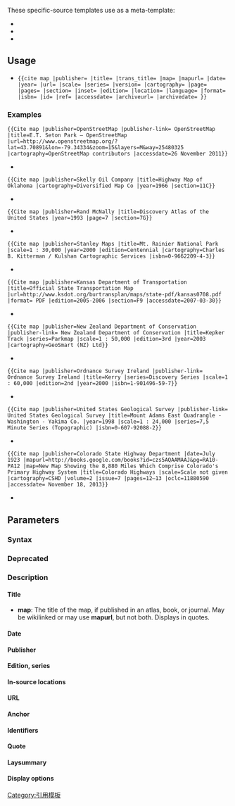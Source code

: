 {{Documentation subpage}}
{{csdoc|cs1}}
{{csdoc|lead|maps}}

These specific-source templates use {{tl|cite map}} as a meta-template:
* {{tl|Bing maps}}
* {{tl|Google maps}}
* {{tl|Yahoo maps}}

==Usage==
{{csdoc|usage}}

* <code><nowiki>{{cite map |publisher= |title= |trans_title= |map= |mapurl= |date= |year= |url= |scale= |series= |version= |cartography= |page= |pages= |section= |inset= |edition= |location= |language= |format= |isbn= |id= |ref= |accessdate= |archiveurl= |archivedate= }}</nowiki></code>

{{pre2|<nowiki>{{cite map
 |publisher   =
 |title       =
 |trans_title =
 |map         =
 |mapurl      =
 |date        =
 |year        =
 |url         =
 |scale       =
 |series      =
 |version     =
 |cartography =
 |page        =
 |pages       =
 |section     =
 |inset       =
 |edition     =
 |location    =
 |language    =
 |format      =
 |isbn        =
 |id          =
 |ref         =
 |accessdate  =
 |archiveurl  =
 |archivedate =
}}</nowiki>}}

===Examples===
<code><nowiki>{{Cite map |publisher=OpenStreetMap |publisher-link= OpenStreetMap |title=E.T. Seton Park – OpenStreetMap |url=http://www.openstreetmap.org/?lat=43.70891&lon=-79.34334&zoom=15&layers=M&way=25480325 |cartography=OpenStreetMap contributors |accessdate=26 November 2011}}</nowiki></code>
* {{Cite map |publisher=OpenStreetMap |publisher-link= OpenStreetMap |title=E.T. Seton Park – OpenStreetMap |url=http://www.openstreetmap.org/?lat=43.70891&lon=-79.34334&zoom=15&layers=M&way=25480325 |cartography=OpenStreetMap contributors |accessdate=26 November 2011}}

<code><nowiki>{{Cite map |publisher=Skelly Oil Company |title=Highway Map of Oklahoma |cartography=Diversified Map Co |year=1966 |section=11C}}</nowiki></code>
* {{Cite map |publisher=Skelly Oil Company |title=Highway Map of Oklahoma |cartography=Diversified Map Co |year=1966 |section=11C}}

<code><nowiki>{{Cite map |publisher=Rand McNally |title=Discovery Atlas of the United States |year=1993 |page=7 |section=7G}}</nowiki></code>
* {{Cite map |publisher=Rand McNally |title=Discovery Atlas of the United States |year=1993 |page=7 |section=7G}}

<code><nowiki>{{Cite map |publisher=Stanley Maps |title=Mt. Rainier National Park |scale=1 : 30,000 |year=2000 |edition=Centennial |cartography=Charles B. Kitterman / Kulshan Cartographic Services |isbn=0-9662209-4-3}}</nowiki></code>
* {{Cite map |publisher=Stanley Maps |title=Mt. Rainier National Park |scale=1 : 30,000 |year=2000 |edition=Centennial |cartography=Charles B. Kitterman / Kulshan Cartographic Services |isbn=0-9662209-4-3}}

<code><nowiki>{{Cite map |publisher=Kansas Department of Transportation |title=Official State Transportation Map |url=http://www.ksdot.org/burtransplan/maps/state-pdf/kansas0708.pdf |format= PDF |edition=2005-2006 |section=F9 |accessdate=2007-03-30}}</nowiki></code>
* {{Cite map |publisher=Kansas Department of Transportation |title=Official State Transportation Map |url=http://www.ksdot.org/burtransplan/maps/state-pdf/kansas0708.pdf |format= PDF |edition=2005-2006 |section=F9 |accessdate=2007-03-30}}

<code><nowiki>{{Cite map |publisher=New Zealand Department of Conservation |publisher-link= New Zealand Department of Conservation |title=Kepker Track |series=Parkmap |scale=1 : 50,000 |edition=3rd |year=2003 |cartography=GeoSmart (NZ) Ltd}}</nowiki></code>
* {{Cite map |publisher=New Zealand Department of Conservation |publisher-link= New Zealand Department of Conservation |title=Kepker Track |series=Parkmap |scale=1 : 60,000 |edition=3rd |year=2003 |cartography=GeoSmart (NZ) Ltd}}

<code><nowiki>{{Cite map |publisher=Ordnance Survey Ireland |publisher-link= Ordnance Survey Ireland |title=Kerry |series=Discovery Series |scale=1 : 60,000 |edition=2nd |year=2000 |isbn=1-901496-59-7}}</nowiki></code>
* {{Cite map |publisher=Ordnance Survey Ireland |publisher-link= Ordnance Survey Ireland |title=Kerry |series=Discovery Series |scale=1 : 50,000 |edition=2nd |year=2000 |isbn=1-901496-59-7}}

<code><nowiki>{{Cite map |publisher=United States Geological Survey |publisher-link= United States Geological Survey |title=Mount Adams East Quadrangle - Washington - Yakima Co. |year=1998 |scale=1 : 24,000 |series=7,5 Minute Series (Topographic) |isbn=0-607-92088-2}}</nowiki></code>
* {{Cite map |publisher=United States Geological Survey |publisher-link= United States Geological Survey |title=Mount Adams East Quadrangle - Washington - Yakima Co. |year=1998 |scale=1 : 24,000 |series=7,5 Minute Series (Topographic) |isbn=0-607-92088-2}}

<code><nowiki>{{Cite map |publisher=Colorado State Highway Department |date=July 1923 |mapurl=http://books.google.com/books?id=czs5AQAAMAAJ&pg=RA10-PA12 |map=New Map Showing the 8,880 Miles Which Comprise Colorado's Primary Highway System |title=Colorado Highways |scale=Scale not given |cartography=CSHD |volume=2 |issue=7 |pages=12–13 |oclc=11880590 |accessdate= November 18, 2013}}</nowiki></code>
* {{Cite map |publisher=Colorado State Highway Department |date=July 1923 |mapurl=http://books.google.com/books?id=czs5AQAAMAAJ&pg=RA10-PA12 |map=New Map Showing the 8,880 Miles Which Comprise Colorado's Primary Highway System |title=Colorado Highways |scale=Scale not given |cartography=CSHD |volume=2 |issue=7 |pages=12–13 |oclc=11880590 |accessdate= November 18, 2013}}

==Parameters==
===Syntax===
{{csdoc |syntax}}
{{csdoc |coins}}

===Deprecated===
{{csdoc|deprecated}}

===Description===
====Title====
{{csdoc|title|title_format=italics}}
*'''map''': The title of the map, if published in an atlas, book, or journal. May be wikilinked or may use '''mapurl''', but not both. Displays in quotes.
{{csdoc |language}}
{{csdoc |type |type_default=Map}}

====Date====
{{csdoc|date}}

====Publisher====
{{csdoc|publisher|map=yes}}

====Edition, series====
{{csdoc |edition}}
{{csdoc |map_series}}

====In-source locations====
{{csdoc |map_pages}}

====URL====
{{csdoc |url}}

====Anchor====
{{csdoc|ref}}

====Identifiers====
{{csdoc |id2}}

====Quote====
{{csdoc|quote}}

====Laysummary====
{{csdoc|lay}}

====Display options====
{{csdoc|display}}

{{Citation Style 1}}
{{Wikipedia referencing}}
{{UF-COinS}}
<includeonly>
[[Category:引用模板]]
</includeonly>